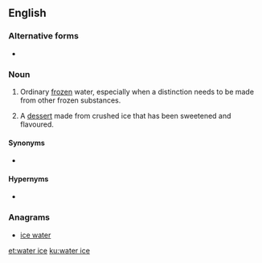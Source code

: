 ==English==

===Alternative forms===
* {{l|en|water-ice}} {{gloss|seldom}}

===Noun===
{{en-noun|~}}

# {{lb|en|physics|uncountable}} Ordinary [[frozen]] water, especially when a distinction needs to be made from other frozen substances.
# {{lb|en|countable}} A [[dessert]] made from crushed ice that has been sweetened and flavoured.

====Synonyms====
* {{sense|physics}} {{l|en|ice}}

====Hypernyms====
* {{sense|physics}} {{l|en|ice}}

===Anagrams===
* [[ice water#English|ice water]]

[[et:water ice]]
[[ku:water ice]]